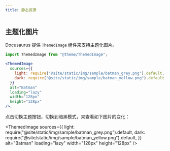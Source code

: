 ```yaml
---
title: 静态资源
---
```



## 主题化图片

Docusaurus 提供 `ThemedImage` 组件来支持主题化图片。

```jsx {1,5,6} showLineNumbers
import ThemedImage from "@theme/ThemedImage";

<ThemedImage
  sources={{
    light: require("@site/static/img/sample/batman_grey.png").default,
    dark: require("@site/static/img/sample/batman_yellow.png").default,
  }}
  alt="Batman"
  loading="lazy"
  width="128px"
  height="128px"
/>;
```

点击切换主题按钮，切换到暗黑模式，来查看如下图片的变化：

<ThemedImage
  sources={{
    light: require("@site/static/img/sample/batman_grey.png").default,
    dark: require("@site/static/img/sample/batman_yellow.png").default,
  }}
  alt="Batman"
  loading="lazy"
  width="128px"
  height="128px"
/>
